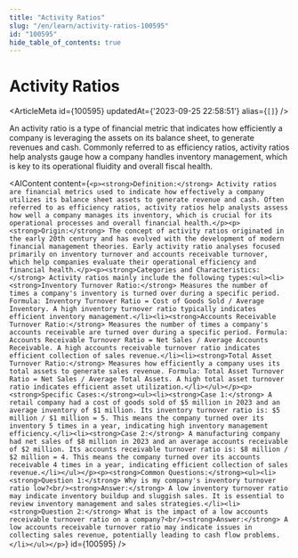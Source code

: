 ```yaml
---
title: "Activity Ratios"
slug: "/en/learn/activity-ratios-100595"
id: "100595"
hide_table_of_contents: true
---
```



# Activity Ratios

<ArticleMeta id={100595} updatedAt={'2023-09-25 22:58:51'} alias={`[]`} />
<div className='border-solid border-b border-t-0 my-4 border-[var(--ifm-color-gray-300)]' />

An activity ratio is a type of financial metric that indicates how efficiently a company is leveraging the assets on its balance sheet, to generate revenues and cash. Commonly referred to as efficiency ratios, activity ratios help analysts gauge how a company handles inventory management, which is key to its operational fluidity and overall fiscal health.

<AIContent content={`<p><strong>Definition:</strong> Activity ratios are financial metrics used to indicate how effectively a company utilizes its balance sheet assets to generate revenue and cash. Often referred to as efficiency ratios, activity ratios help analysts assess how well a company manages its inventory, which is crucial for its operational processes and overall financial health.</p><p><strong>Origin:</strong> The concept of activity ratios originated in the early 20th century and has evolved with the development of modern financial management theories. Early activity ratio analyses focused primarily on inventory turnover and accounts receivable turnover, which help companies evaluate their operational efficiency and financial health.</p><p><strong>Categories and Characteristics:</strong> Activity ratios mainly include the following types:<ul><li><strong>Inventory Turnover Ratio:</strong> Measures the number of times a company's inventory is turned over during a specific period. Formula: Inventory Turnover Ratio = Cost of Goods Sold / Average Inventory. A high inventory turnover ratio typically indicates efficient inventory management.</li><li><strong>Accounts Receivable Turnover Ratio:</strong> Measures the number of times a company's accounts receivable are turned over during a specific period. Formula: Accounts Receivable Turnover Ratio = Net Sales / Average Accounts Receivable. A high accounts receivable turnover ratio indicates efficient collection of sales revenue.</li><li><strong>Total Asset Turnover Ratio:</strong> Measures how efficiently a company uses its total assets to generate sales revenue. Formula: Total Asset Turnover Ratio = Net Sales / Average Total Assets. A high total asset turnover ratio indicates efficient asset utilization.</li></ul></p><p><strong>Specific Cases:</strong><ul><li><strong>Case 1:</strong> A retail company had a cost of goods sold of $5 million in 2023 and an average inventory of $1 million. Its inventory turnover ratio is: $5 million / $1 million = 5. This means the company turned over its inventory 5 times in a year, indicating high inventory management efficiency.</li><li><strong>Case 2:</strong> A manufacturing company had net sales of $8 million in 2023 and an average accounts receivable of $2 million. Its accounts receivable turnover ratio is: $8 million / $2 million = 4. This means the company turned over its accounts receivable 4 times in a year, indicating efficient collection of sales revenue.</li></ul></p><p><strong>Common Questions:</strong><ul><li><strong>Question 1:</strong> Why is my company's inventory turnover ratio low?<br/><strong>Answer:</strong> A low inventory turnover ratio may indicate inventory buildup and sluggish sales. It is essential to review inventory management and sales strategies.</li><li><strong>Question 2:</strong> What is the impact of a low accounts receivable turnover ratio on a company?<br/><strong>Answer:</strong> A low accounts receivable turnover ratio may indicate issues in collecting sales revenue, potentially leading to cash flow problems.</li></ul></p>`} id={100595} />
